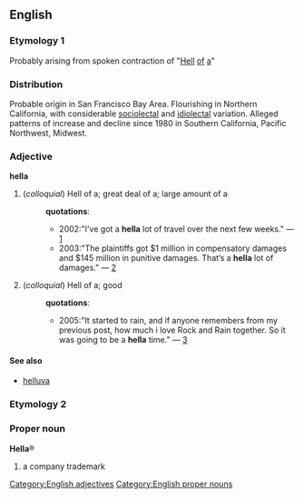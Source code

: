 == English ==
=== Etymology 1 ===
Probably arising from spoken contraction of "[[Hell]] [[of]] [[a]]"

=== Distribution ===

Probable origin in San Francisco Bay Area.  Flourishing in Northern California, with considerable [[sociolectal]] and [[idiolectal]] variation.   Alleged patterns of increase and decline since 1980 in Southern California, Pacific Northwest, Midwest.

=== Adjective ===
[[Category:English adjectives]]
'''hella'''
# (''colloquial'') Hell of a; great deal of a; large amount of a
#:'''quotations''':
#:*2002:"I've got a '''hella''' lot of travel over the next few weeks." &mdash; [http://www.coffeekid.com/cafetalk/09-19-2002]
#:*2003:"The plaintiffs got $1 million in compensatory damages and $145 million in punitive damages.  That’s a '''hella''' lot of damages." &mdash; [http://lawschool.mikeshecket.com/civpro/11-10-03.htm]
# (''colloquial'') Hell of a; good
#:'''quotations''':
#:*2005:"It started to rain, and if anyone remembers from my previous post, how much i love Rock and Rain together. So it was going to be a '''hella''' time." &mdash; [http://www.insidepulse.com/ubbthreads/showflat.php?Cat=&Number=49998&Main=36997]
==== See also ====
* [[helluva]]
=== Etymology 2 ===
{{etystub}}
=== Proper noun ===
[[Category:English proper nouns]]
'''Hella'''&reg;
# a company trademark